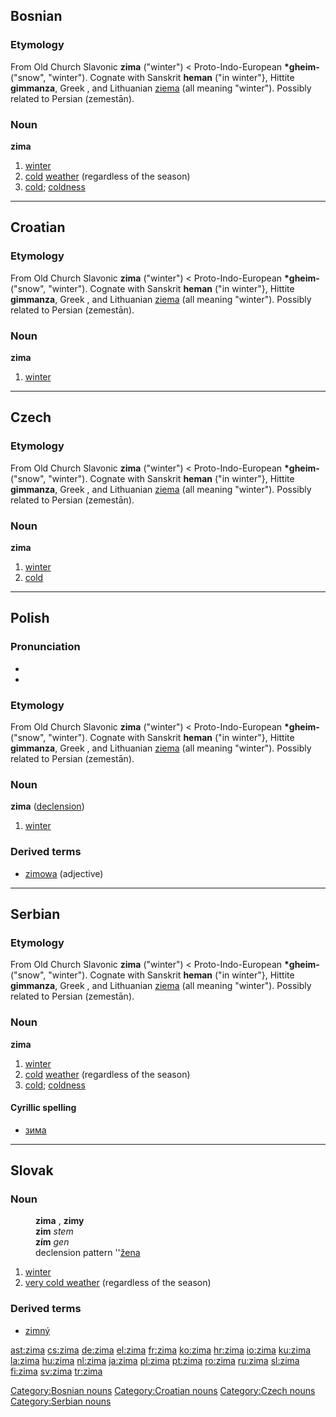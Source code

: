 ==Bosnian==

===Etymology===
From Old Church Slavonic '''zima''' ("winter") < Proto-Indo-European '''*gheim-''' ("snow", "winter"). Cognate with Sanskrit '''heman''' ("in winter"}, Hittite '''gimmanza''', Greek {{IPAchar|[[χεῖμα]]}}, and Lithuanian [[ziema]] (all meaning "winter"). Possibly related to Persian {{FAchar|[[زمستان|زِمِستان]]}} (zemestān).

===Noun===
'''zima''' {{f}}

# [[winter]]
# [[cold]] [[weather]] (regardless of the season)
# [[cold]]; [[coldness]]

[[Category:Bosnian nouns]]

----

==Croatian==

===Etymology===
From Old Church Slavonic '''zima''' ("winter") < Proto-Indo-European '''*gheim-''' ("snow", "winter"). Cognate with Sanskrit '''heman''' ("in winter"}, Hittite '''gimmanza''', Greek {{IPAchar|[[χεῖμα]]}}, and Lithuanian [[ziema]] (all meaning "winter"). Possibly related to Persian {{FAchar|[[زمستان|زِمِستان]]}} (zemestān).

===Noun===
'''zima'''

# [[winter]]

[[Category:Croatian nouns]]

----

==Czech==

===Etymology===
From Old Church Slavonic '''zima''' ("winter") < Proto-Indo-European '''*gheim-''' ("snow", "winter"). Cognate with Sanskrit '''heman''' ("in winter"}, Hittite '''gimmanza''', Greek {{IPAchar|[[χεῖμα]]}}, and Lithuanian [[ziema]] (all meaning "winter"). Possibly related to Persian {{FAchar|[[زمستان|زِمِستان]]}} (zemestān).

===Noun===
'''zima'''

# [[winter]]
# [[cold]]

[[Category:Czech nouns]]

----

==Polish==

===Pronunciation===
* {{IPA|ˈʑi.ma}}
* {{audio|pl-zima.ogg|audio}}

===Etymology===
From Old Church Slavonic '''zima''' ("winter") < Proto-Indo-European '''*gheim-''' ("snow", "winter"). Cognate with Sanskrit '''heman''' ("in winter"}, Hittite '''gimmanza''', Greek {{IPAchar|[[χεῖμα]]}}, and Lithuanian [[ziema]] (all meaning "winter"). Possibly related to Persian {{FAchar|[[زمستان|زِمِستان]]}} (zemestān).

===Noun===
'''zima''' {{f}} ([[Wiktionary Appendix:Polish hard feminine noun declension|declension]])

# [[winter]]

===Derived terms===
* [[zimowa]] (adjective)

----

==Serbian==

===Etymology===
From Old Church Slavonic '''zima''' ("winter") < Proto-Indo-European '''*gheim-''' ("snow", "winter"). Cognate with Sanskrit '''heman''' ("in winter"}, Hittite '''gimmanza''', Greek {{IPAchar|[[χεῖμα]]}}, and Lithuanian [[ziema]] (all meaning "winter"). Possibly related to Persian {{FAchar|[[زمستان|زِمِستان]]}} (zemestān).

===Noun===
'''zima''' {{f}}

# [[winter]]
# [[cold]] [[weather]] (regardless of the season)
# [[cold]]; [[coldness]]

====Cyrillic spelling====
*[[зима#Serbian|зима]]

[[Category:Serbian nouns]]

----

==Slovak==

===Noun===
:'''zima''' {{f}}, '''zimy''' {{p}}
: '''zim''' ''stem''
: '''zím''' ''gen'' {{p}}
: declension pattern ''[[Appendix:Slovak declension pattern žena|žena]]

# [[winter]]
# [[very cold weather]] (regardless of the season)

===Derived terms===
*[[zimný]]

[[ast:zima]]
[[cs:zima]]
[[de:zima]]
[[el:zima]]
[[fr:zima]]
[[ko:zima]]
[[hr:zima]]
[[io:zima]]
[[ku:zima]]
[[la:zima]]
[[hu:zima]]
[[nl:zima]]
[[ja:zima]]
[[pl:zima]]
[[pt:zima]]
[[ro:zima]]
[[ru:zima]]
[[sl:zima]]
[[fi:zima]]
[[sv:zima]]
[[tr:zima]]